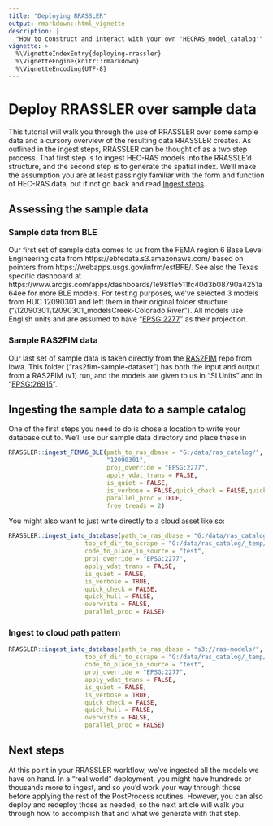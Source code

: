 ```yaml
---
title: "Deploying RRASSLER"
output: rmarkdown::html_vignette
description: |
  "How to construct and interact with your own 'HECRAS_model_catalog'"
vignette: >
  %\VignetteIndexEntry{deploying-rrassler}
  %\VignetteEngine{knitr::rmarkdown}
  %\VignetteEncoding{UTF-8}
---
```


# Deploy RRASSLER over sample data

This tutorial will walk you through the use of RRASSLER over some sample data and a cursory overview of the resulting data RRASSLER creates.  As outlined in the ingest steps, RRASSLER can be thought of as a two step process.  That first step is to ingest HEC-RAS models into the RRASSLE'd structure, and the second step is to generate the spatial index.  We'll make the assumption you are at least passingly familiar with the form and function of HEC-RAS data, but if not go back and read [Ingest steps](https://NOAA-OWP.github.io/RRASSLER/docs/articles/Ingest-steps.html).

## Assessing the sample data

### Sample data from BLE
Our first set of sample data comes to us from the FEMA region 6 Base Level Engineering data from https://ebfedata.s3.amazonaws.com/ based on pointers from https://webapps.usgs.gov/infrm/estBFE/.  See also the Texas specific dashboard at https://www.arcgis.com/apps/dashboards/1e98f1e511fc40d3b08790a4251a64ee for more BLE models.  For testing purposes, we've selected 3 models from HUC 12090301 and left them in their original folder structure ("\12090301\12090301_models\Model\Alum Creek-Colorado River").  All models use English units and are assumed to have "[EPSG:2277](https://epsg.io/2277)" as their projection.

### Sample RAS2FIM data

Our last set of sample data is taken directly from the [RAS2FIM](https://github.com/NOAA-OWP/ras2fim) repo from Iowa.  This folder ("ras2fim-sample-dataset") has both the input and output from a RAS2FIM (v1) run, and the models are given to us in "SI Units" and in "[EPSG:26915](https://epsg.io/26915)".

## Ingesting the sample data to a sample catalog

One of the first steps you need to do is chose a location to write your database out to.  We'll use our sample data directory and place these in 
```r
RRASSLER::ingest_FEMA6_BLE(path_to_ras_dbase = "G:/data/ras_catalog/",
                           "12090301",
                           proj_override = "EPSG:2277",
                           apply_vdat_trans = FALSE,
                           is_quiet = FALSE,
                           is_verbose = FALSE,quick_check = FALSE,quick_hull = FALSE,overwrite = FALSE,
                           parallel_proc = TRUE,
                           free_treads = 2)
```

You might also want to just write directly to a cloud asset like so:

```r
RRASSLER::ingest_into_database(path_to_ras_dbase = "G:/data/ras_catalog3/",
                     top_of_dir_to_scrape = "G:/data/ras_catalog/_temp/BLE/12090301/12090301_models/Model/Willbarger Creek-Colorado River/WILLBARGER 0516/",
                     code_to_place_in_source = "test",
                     proj_override = "EPSG:2277",
                     apply_vdat_trans = FALSE,
                     is_quiet = FALSE,
                     is_verbose = TRUE,
                     quick_check = FALSE,
                     quick_hull = FALSE,
                     overwrite = FALSE,
                     parallel_proc = FALSE)
```

### Ingest to cloud path pattern

```r
RRASSLER::ingest_into_database(path_to_ras_dbase = "s3://ras-models/",
                     top_of_dir_to_scrape = "G:/data/ras_catalog/_temp/BLE/12090301/12090301_models/Model/Willbarger Creek-Colorado River/WILLBARGER 0516/",
                     code_to_place_in_source = "test",
                     proj_override = "EPSG:2277",
                     apply_vdat_trans = FALSE,
                     is_quiet = FALSE,
                     is_verbose = TRUE,
                     quick_check = FALSE,
                     quick_hull = FALSE,
                     overwrite = FALSE,
                     parallel_proc = FALSE)
```

## Next steps

At this point in your RRASSLER workflow, we've ingested all the models we have on hand.  In a "real world" deployment, you might have hundreds or thousands more to ingest, and so you'd work your way through those before applying the rest of the PostProcess routines.  However, you can also deploy and redeploy those as needed, so the next article will walk you through how to accomplish that and what we generate with that step.
